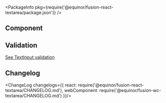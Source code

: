 
<Meta title="Input/TextArea" component={TextArea} />

<PackageInfo pkg={require('@equinor/fusion-react-textarea/package.json')} />

## Component

<ArgsTable of={TextArea} />

## Validation 

[See TextInput validation](/docs/input-textinput--page#validation)

## Changelog

<ChangeLog changelogs={{
  react: require('@equinor/fusion-react-textarea/CHANGELOG.md'), 
  webComponent: require('@equinor/fusion-wc-textarea/CHANGELOG.md')
}}/>

